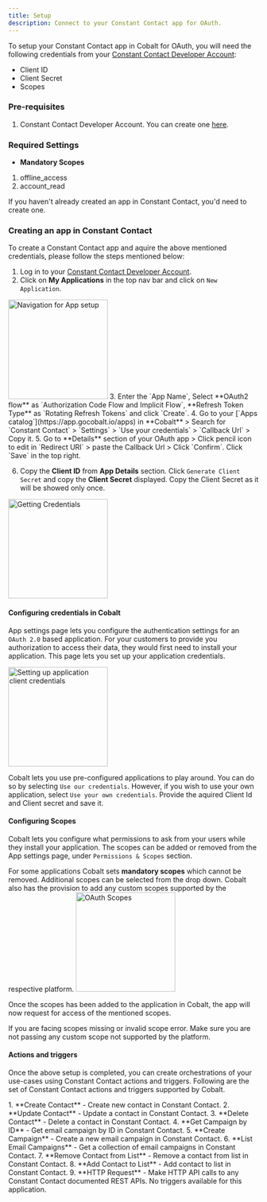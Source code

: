 ```yaml
---
title: Setup
description: Connect to your Constant Contact app for OAuth.
---
```

To setup your Constant Contact app in Cobalt for OAuth, you will need the following credentials from your [Constant Contact Developer Account](https://developer.constantcontact.com/):
- Client ID
- Client Secret
- Scopes

### Pre-requisites

1. Constant Contact Developer Account. You can create one [here](https://www.constantcontact.com/smb/signup).

### Required Settings

* **Mandatory Scopes** 
1. offline_access
2. account_read

<Info>If you haven't already created an app in Constant Contact, you'd need to create one.</Info>

### Creating an app in Constant Contact

To create a Constant Contact app and aquire the above mentioned credentials, please follow the steps mentioned below:

1. Log in to your [Constant Contact Developer Account](https://developer.constantcontact.com/).
2. Click on **My Applications** in the top nav bar and click on `New Application`.
<img height="200" src="/images/Constant/constant_navigation.png" alt="Navigation for App setup"/>
3. Enter the `App Name`, Select **OAuth2 flow** as `Authorization Code Flow and Implicit Flow`, **Refresh Token Type** as `Rotating Refresh Tokens` and click `Create`.
4. Go to your [`Apps catalog`](https://app.gocobalt.io/apps) in **Cobalt** > Search for `Constant Contact` > `Settings` > `Use your credentials` > `Callback Url` > Copy it.
5. Go to **Details** section of your OAuth app > Click pencil icon to edit in `Redirect URI` > paste the Callback Url > Click `Confirm`. Click `Save` in the top right.

6. Copy the **Client ID** from **App Details** section. Click `Generate Client Secret` and copy the **Client Secret** displayed.
<Info> Copy the Client Secret as it will be showed only once.</Info>
<img height="200" src="/images/Constant/constant_credentials.png" alt="Getting Credentials"/>

#### Configuring credentials in Cobalt
App settings page lets you configure the authentication settings for an `OAuth 2.0` based application. For your customers to provide you authorization to access their data,
they would first need to install your application. This page lets you set up your application credentials.

<img height="200" src="/images/Constant/constant_cobalt.png" alt="Setting up application client credentials"/>

Cobalt lets you use pre-configured applications to play around. You can do so by selecting `Use our credentials`. However, if you wish to use your own application,
select `Use your own credentials`. Provide the aquired Client Id and Client secret and save it.

#### Configuring Scopes
Cobalt lets you configure what permissions to ask from your users while they install your application. The scopes can be added or removed from the App settings page, under `Permissions & Scopes`
section. 

For some applications Cobalt sets **mandatory scopes** which cannot be removed. Additional scopes can be selected from the drop down. Cobalt also has the provision to add any 
custom scopes supported by the respective platform.
<img height="200" src="/images/Constant/constant_scopes.png" alt="OAuth Scopes"/>

Once the scopes has been added to the application in Cobalt, the app will now request for access of the mentioned scopes.

<Warning>
If you are facing scopes missing or invalid scope error. Make sure you are not passing any custom scope not supported by the platform.
</Warning>

#### Actions and triggers
Once the above setup is completed, you can create orchestrations of your use-cases using Constant Contact actions and triggers. Following are the set of Constant Contact actions and triggers
supported by Cobalt.

<Tabs>
  <Tab title="Actions">
  <AccordionGroup>
  <Accordion title="Contacts">
     1. **Create Contact** - Create new contact in Constant Contact.
     2. **Update Contact** - Update a contact in Constant Contact.
     3. **Delete Contact** - Delete a contact in Constant Contact.
     </Accordion>
     <Accordion title="Email Campaign">
     4. **Get Campaign by ID** - Get email campaign by ID in Constant Contact.
     5. **Create Campaign** - Create a new email campaign in Constant Contact.
     6. **List Email Campaigns** - Get a collection of email campaigns in Constant Contact.
      </Accordion>
     <Accordion title="Contact List">
     7. **Remove Contact from List** - Remove a contact from list in Constant Contact.
     8. **Add Contact to List** - Add contact to list in Constant Contact.
      </Accordion>
     <Accordion title="Others">
     9. **HTTP Request** - Make HTTP API calls to any Constant Contact documented REST APIs.
      </Accordion>
    </AccordionGroup>
  </Tab>
  
  <Tab title="Triggers">
        No triggers available for this application.
  </Tab>
</Tabs>